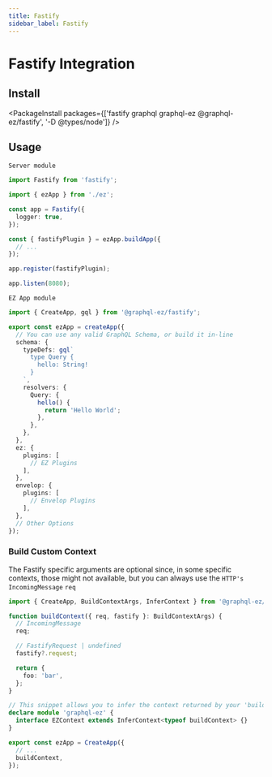 ---
title: Fastify
sidebar_label: Fastify
---

# Fastify Integration

## Install

<PackageInstall packages={['fastify graphql graphql-ez @graphql-ez/fastify', '-D @types/node']} />

## Usage

`Server module`

```ts
import Fastify from 'fastify';

import { ezApp } from './ez';

const app = Fastify({
  logger: true,
});

const { fastifyPlugin } = ezApp.buildApp({
  // ...
});

app.register(fastifyPlugin);

app.listen(8080);
```

`EZ App module`

```ts
import { CreateApp, gql } from '@graphql-ez/fastify';

export const ezApp = createApp({
  // You can use any valid GraphQL Schema, or build it in-line
  schema: {
    typeDefs: gql`
      type Query {
        hello: String!
      }
    `,
    resolvers: {
      Query: {
        hello() {
          return 'Hello World';
        },
      },
    },
  },
  ez: {
    plugins: [
      // EZ Plugins
    ],
  },
  envelop: {
    plugins: [
      // Envelop Plugins
    ],
  },
  // Other Options
});
```

### Build Custom Context

The Fastify specific arguments are optional since, in some specific contexts, those might not available,
but you can always use the `HTTP's IncomingMessage` `req`

```ts
import { CreateApp, BuildContextArgs, InferContext } from '@graphql-ez/fastify';

function buildContext({ req, fastify }: BuildContextArgs) {
  // IncomingMessage
  req;

  // FastifyRequest | undefined
  fastify?.request;

  return {
    foo: 'bar',
  };
}

// This snippet allows you to infer the context returned by your 'buildContext' and add it to the EZContext interface
declare module 'graphql-ez' {
  interface EZContext extends InferContext<typeof buildContext> {}
}

export const ezApp = CreateApp({
  // ...
  buildContext,
});
```
